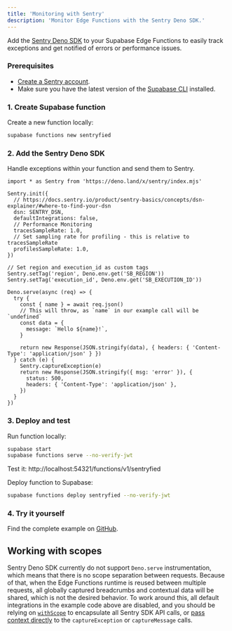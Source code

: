 ```yaml
---
title: 'Monitoring with Sentry'
description: 'Monitor Edge Functions with the Sentry Deno SDK.'
---
```


Add the [Sentry Deno SDK](https://docs.sentry.io/platforms/javascript/guides/deno/) to your Supabase Edge Functions to easily track exceptions and get notified of errors or performance issues.

### Prerequisites

- [Create a Sentry account](https://sentry.io/signup/).
- Make sure you have the latest version of the [Supabase CLI](https://supabase.com/docs/guides/cli#installation) installed.

### 1. Create Supabase function

Create a new function locally:

```bash
supabase functions new sentryfied
```

### 2. Add the Sentry Deno SDK

Handle exceptions within your function and send them to Sentry.

```tsx
import * as Sentry from 'https://deno.land/x/sentry/index.mjs'

Sentry.init({
  // https://docs.sentry.io/product/sentry-basics/concepts/dsn-explainer/#where-to-find-your-dsn
  dsn: SENTRY_DSN,
  defaultIntegrations: false,
  // Performance Monitoring
  tracesSampleRate: 1.0,
  // Set sampling rate for profiling - this is relative to tracesSampleRate
  profilesSampleRate: 1.0,
})

// Set region and execution_id as custom tags
Sentry.setTag('region', Deno.env.get('SB_REGION'))
Sentry.setTag('execution_id', Deno.env.get('SB_EXECUTION_ID'))

Deno.serve(async (req) => {
  try {
    const { name } = await req.json()
    // This will throw, as `name` in our example call will be `undefined`
    const data = {
      message: `Hello ${name}!`,
    }

    return new Response(JSON.stringify(data), { headers: { 'Content-Type': 'application/json' } })
  } catch (e) {
    Sentry.captureException(e)
    return new Response(JSON.stringify({ msg: 'error' }), {
      status: 500,
      headers: { 'Content-Type': 'application/json' },
    })
  }
})
```

### 3. Deploy and test

Run function locally:

```bash
supabase start
supabase functions serve --no-verify-jwt
```

Test it: http://localhost:54321/functions/v1/sentryfied

Deploy function to Supabase:

```bash
supabase functions deploy sentryfied --no-verify-jwt
```

### 4. Try it yourself

Find the complete example on [GitHub](https://github.com/supabase/supabase/tree/master/examples/edge-functions/supabase/functions/sentryfied/index.ts).

## Working with scopes

Sentry Deno SDK currently do not support `Deno.serve` instrumentation, which means that there is no scope separation between requests.
Because of that, when the Edge Functions runtime is reused between multiple requests, all globally captured breadcrumbs and contextual data
will be shared, which is not the desired behavior. To work around this, all default integrations in the example code above are disabled,
and you should be relying on [`withScope`](https://docs.sentry.io/platforms/javascript/enriching-events/scopes/#using-withscope) to encapsulate
all Sentry SDK API calls, or [pass context directly](https://docs.sentry.io/platforms/javascript/enriching-events/context/#passing-context-directly)
to the `captureException` or `captureMessage` calls.
